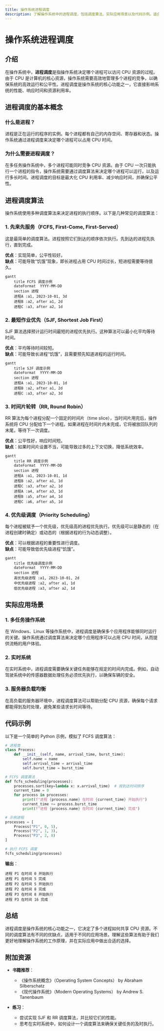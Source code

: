 ```yaml
---
title: 操作系统进程调度
description: 了解操作系统中的进程调度，包括调度算法、实际应用场景以及代码示例。适合初学者学习。
---
```


# 操作系统进程调度

## 介绍

在操作系统中，**进程调度**是指操作系统决定哪个进程可以访问 CPU 资源的过程。由于 CPU 是计算机的核心资源，操作系统需要高效地管理多个进程的竞争，以确保系统的高效运行和公平性。进程调度是操作系统的核心功能之一，它直接影响系统的性能、响应时间和资源利用率。

## 进程调度的基本概念

### 什么是进程？

进程是正在运行的程序的实例。每个进程都有自己的内存空间、寄存器和状态。操作系统通过进程调度来决定哪个进程可以占用 CPU 时间。

### 为什么需要进程调度？

在多任务操作系统中，多个进程可能同时竞争 CPU 资源。由于 CPU 一次只能执行一个进程的指令，操作系统需要通过调度算法来决定哪个进程可以运行，以及运行多长时间。进程调度的目标是最大化 CPU 利用率、减少响应时间，并确保公平性。

## 进程调度算法

操作系统使用多种调度算法来决定进程的执行顺序。以下是几种常见的调度算法：

### 1. 先来先服务（FCFS, First-Come, First-Served）

这是最简单的调度算法。进程按照它们到达的顺序依次执行。先到达的进程先执行，直到完成。

**优点**：实现简单，公平性较好。<br />
**缺点**：可能导致“饥饿”现象，即长进程占用 CPU 时间过长，短进程需要等待很久。

```mermaid
gantt
    title FCFS 调度示例
    dateFormat  YYYY-MM-DD
    section 进程
    进程A :a1, 2023-10-01, 3d
    进程B :a2, after a1, 2d
    进程C :a3, after a2, 1d
```

### 2. 最短作业优先（SJF, Shortest Job First）

SJF 算法选择预计运行时间最短的进程优先执行。这种算法可以最小化平均等待时间。

**优点**：平均等待时间较短。<br />
**缺点**：可能导致长进程“饥饿”，且需要预先知道进程的运行时间。

```mermaid
gantt
    title SJF 调度示例
    dateFormat  YYYY-MM-DD
    section 进程
    进程A :a1, 2023-10-01, 1d
    进程B :a2, after a1, 2d
    进程C :a3, after a2, 3d
```

### 3. 时间片轮转（RR, Round Robin）

RR 算法为每个进程分配一个固定的时间片（time slice），当时间片用完后，操作系统将 CPU 分配给下一个进程。如果进程在时间片内未完成，它将被放回队列的末尾，等待下一次调度。

**优点**：公平性好，响应时间短。<br />
**缺点**：如果时间片设置不当，可能导致过多的上下文切换，降低系统效率。

```mermaid
gantt
    title RR 调度示例
    dateFormat  YYYY-MM-DD
    section 进程
    进程A :a1, 2023-10-01, 1d
    进程B :a2, after a1, 1d
    进程C :a3, after a2, 1d
    进程A :a4, after a3, 1d
    进程B :a5, after a4, 1d
    进程C :a6, after a5, 1d
```

### 4. 优先级调度（Priority Scheduling）

每个进程被赋予一个优先级，优先级高的进程优先执行。优先级可以是静态的（在进程创建时确定）或动态的（根据进程的行为动态调整）。

**优点**：可以根据进程的重要性进行调度。<br />
**缺点**：可能导致低优先级进程“饥饿”。

```mermaid
gantt
    title 优先级调度示例
    dateFormat  YYYY-MM-DD
    section 进程
    高优先级进程 :a1, 2023-10-01, 2d
    中优先级进程 :a2, after a1, 1d
    低优先级进程 :a3, after a2, 1d
```

## 实际应用场景

### 1. 多任务操作系统

在 Windows、Linux 等操作系统中，进程调度是确保多个应用程序能够同时运行的关键。操作系统通过调度算法来决定哪个应用程序可以占用 CPU 时间，从而提供流畅的用户体验。

### 2. 实时系统

在实时系统中，进程调度需要确保关键任务能够在规定的时间内完成。例如，自动驾驶系统中的传感器数据处理任务必须优先执行，以确保车辆的安全。

### 3. 服务器负载均衡

在高负载的服务器环境中，进程调度算法可以帮助分配 CPU 资源，确保每个请求都能得到及时处理，避免某些请求长时间等待。

## 代码示例

以下是一个简单的 Python 示例，模拟了 FCFS 调度算法：

```python
# 进程类
class Process:
    def __init__(self, name, arrival_time, burst_time):
        self.name = name
        self.arrival_time = arrival_time
        self.burst_time = burst_time

# FCFS 调度算法
def fcfs_scheduling(processes):
    processes.sort(key=lambda x: x.arrival_time)  # 按到达时间排序
    current_time = 0
    for process in processes:
        print(f"进程 {process.name} 在时间 {current_time} 开始执行")
        current_time += process.burst_time
        print(f"进程 {process.name} 在时间 {current_time} 完成")

# 示例进程
processes = [
    Process("P1", 0, 5),
    Process("P2", 1, 3),
    Process("P3", 2, 8)
]

# 执行 FCFS 调度
fcfs_scheduling(processes)
```

**输出**：
```
进程 P1 在时间 0 开始执行
进程 P1 在时间 5 完成
进程 P2 在时间 5 开始执行
进程 P2 在时间 8 完成
进程 P3 在时间 8 开始执行
进程 P3 在时间 16 完成
```

## 总结

进程调度是操作系统的核心功能之一，它决定了多个进程如何共享 CPU 资源。不同的调度算法有不同的优缺点，适用于不同的应用场景。理解这些算法有助于我们更好地理解操作系统的工作原理，并在实际应用中做出合适的选择。

## 附加资源

- **书籍推荐**：
  - 《操作系统概念》（Operating System Concepts） by Abraham Silberschatz
  - 《现代操作系统》（Modern Operating Systems） by Andrew S. Tanenbaum

- **练习**：
  - 尝试实现 SJF 和 RR 调度算法，并比较它们的性能。
  - 思考在实时系统中，如何设计一个调度算法来确保关键任务的及时执行。